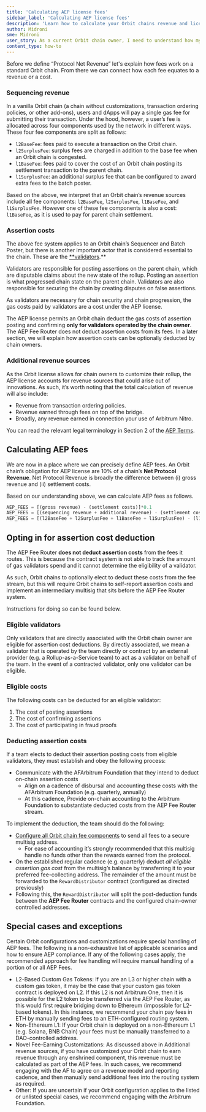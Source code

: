 ```yaml
---
title: 'Calculating AEP license fees'
sidebar_label: 'Calculating AEP license fees'
description: 'Learn how to calculate your Orbit chains revenue and license fees.'
author: Midroni
sme: Midroni
user_story: As a current Orbit chain owner, I need to understand how my Orbit chain revenue and AEP license fees are calculated.
content_type: how-to
---
```


Before we define “Protocol Net Revenue” let's explain how fees work on a standard Orbit chain. From there we can connect how each fee equates to a revenue or a cost. 

### Sequencing revenue

In a vanilla Orbit chain (a chain without customizations, transaction ordering policies, or other add-ons), users and dApps will pay a single gas fee for submitting their transaction. Under the hood, however, a user’s fee is allocated across four components used by the network in different ways. These four fee components are split as follows:

- `l2BaseFee`: fees paid to execute a transaction on the Orbit chain.
- `l2SurplusFee`: surplus fees are charged in addition to the base fee when an Orbit chain is congested.
- `l1BaseFee`: fees paid to cover the cost of an Orbit chain posting its settlement transaction to the parent chain.
- `l1SurplusFee`: an additional surplus fee that can be configured to award extra fees to the batch poster.

Based on the above, we interpret that an Orbit chain’s revenue sources include all fee components: `l2BaseFee`, `l2SurplusFee`, `l1BaseFee`, and `l1SurplusFee`. However one of these fee components is also a cost: `l1BaseFee`, as it is used to pay for parent chain settlement.

### Assertion costs

The above fee system applies to an Orbit chain’s Sequencer and Batch Poster, but there is another important actor that is considered essential to the chain. These are the [**validators](https://docs.arbitrum.io/how-arbitrum-works/inside-arbitrum-nitro#validators).** 

Validators are responsible for posting assertions on the parent chain, which are disputable claims about the new state of the rollup. Posting an assertion is what progressed chain state on the parent chain. Validators are also responsible for securing the chain by creating disputes on false assertions.

As validators are necessary for chain security and chain progression, the gas costs paid by validators are a cost under the AEP license. 

The AEP license permits an Orbit chain deduct the gas costs of assertion posting and confirming **only for validators operated by the chain owner**. The AEP Fee Router does not deduct assertion costs from its fees. In a later section, we will explain how assertion costs can be optionally deducted by chain owners. 

### Additional revenue sources

As the Orbit license allows for chain owners to customize their rollup, the AEP license accounts for revenue sources that could arise out of innovations. As such, it’s worth noting that the total calculation of revenue will also include:

- Revenue from transaction ordering policies.
- Revenue earned through fees on top of the bridge.
- Broadly, any revenue earned in connection your use of Arbitrum Nitro.

You can read the relevant legal terminology in Section 2 of the [AEP Terms](https://docs.arbitrum.foundation/assets/files/Arbitrum%20Expansion%20Program%20Jan182024-4f08b0c2cb476a55dc153380fa3e64b0.pdf). 

## Calculating AEP fees

We are now in a place where we can precisely define AEP fees. An Orbit chain’s obligation for AEP license are 10% of a chain’s **Net Protocol Revenue**. Net Protocol Revenue is broadly the difference between (i) gross revenue and (ii) settlement costs.

Based on our understanding above, we can calculate AEP fees as follows.

```jsx
AEP_FEES = [(gross revenue) - (settlement costs)]*0.1
AEP_FEES = [(sequencing revenue + additional revenue) - (settlement costs + assertion costs)]*0.1
AEP_FEES = [(l2BaseFee + l2SurplusFee + l1BaseFee + l1SurplusFee) - (l1BaseFee + assertion costs)]*0.1
```

## Opting in for assertion cost deduction

The AEP Fee Router **does not deduct** **assertion costs** from the fees it routes. This is because the contract system is not able to track the amount of gas validators spend and it cannot determine the eligibility of a validator. 

As such, Orbit chains to optionally elect to deduct these costs from the fee stream, but this will require Orbit chains to self-report assertion costs and implement an intermediary multisig that sits before the AEP Fee Router system.

Instructions for doing so can be found below.

### Eligible validators

Only validators that are directly associated with the Orbit chain owner are eligible for assertion cost deductions. By directly associated, we mean a validator that is operated by the team directly or contract by an external provider (e.g. a Rollup-as-a-Service team) to act as a validator on behalf of the team. In the event of a contracted validator, only one validator can be eligible. 

### Eligible costs

The following costs can be deducted for an eligible validator:

1. The cost of posting assertions
2. The cost of confirming assertions
3. The cost of participating in fraud proofs

### Deducting assertion costs

If a team elects to deduct their assertion posting costs from eligible validators, they must establish and obey the following process:

- Communicate with the AFArbitrum Foundation that they intend to deduct on-chain assertion costs
    - Align on a cadence of disbursal and accounting these costs with the AFArbitrum Foundation (e.g. quarterly, annually)
    - At this cadence, Provide on-chain accounting to the Arbitrum Foundation to substantiate deducted costs from the AEP Fee Router stream.

To implement the deduction, the team should do the following:

- [Configure all Orbit chain fee components](https://docs.arbitrum.io/launch-orbit-chain/how-tos/manage-fee-collectors#how-to-configure-the-fee-collector-addresses) to send all fees to a secure multisig address.
    - For ease of accounting it’s strongly recommended that this multisig handle no funds other than the rewards earned from the protocol.
- On the established regular cadence (e.g. quarterly) deduct *all eligible assertion gas cost* from the multisig’s balance by transferring it to your preferred fee-collecting address. The remainder of the amount must be forwarded to the `RewardDistributor` contract (configured as directed previously)
- Following this, the `RewardDistributor` will split the post-deduction funds between the **AEP Fee Router** contracts and the configured chain-owner controlled addresses.

## Special cases and exceptions
Certain Orbit configurations and customizations require special handling of AEP fees. The following is a non-exhaustive list of applicable scenarios and how to ensure AEP compliance. If any of the following cases apply, the recommended approach for fee handling will require manual handling of a portion of or all AEP Fees. 

- L2-Based Custom Gas Tokens: If you are an L3 or higher chain with a custom gas token, it may be the case that your custom gas token contract is deployed on L2. If this L2 is not Arbitrum One, then it is possible for the L2 token to be transferred via the AEP Fee Router, as this would first require bridging down to Ethereum (impossible for L2-based tokens). In this instance, we recommend your chain pay fees in ETH by manually sending fees to an ETH-configured routing system.
- Non-Ethereum L1: If your Orbit chain is deployed on a non-Ethereum L1 (e.g. Solana, BNB Chain) your fees must be manually transferred to a DAO-controlled address.
- Novel Fee-Earning Customizations: As discussed above in Additional revenue sources, if you have customized your Orbit chain to earn revenue through any enshrined component, this revenue must be calculated as part of the AEP fees. In such cases, we recommend engaging with the AF to agree on a revenue model and reporting cadence, and then manually send additional fees into the routing system as required.
- Other: If you are uncertain if your Orbit configuration applies to the listed or unlisted special cases, we recommend engaging with the Arbitrum Foundation.
